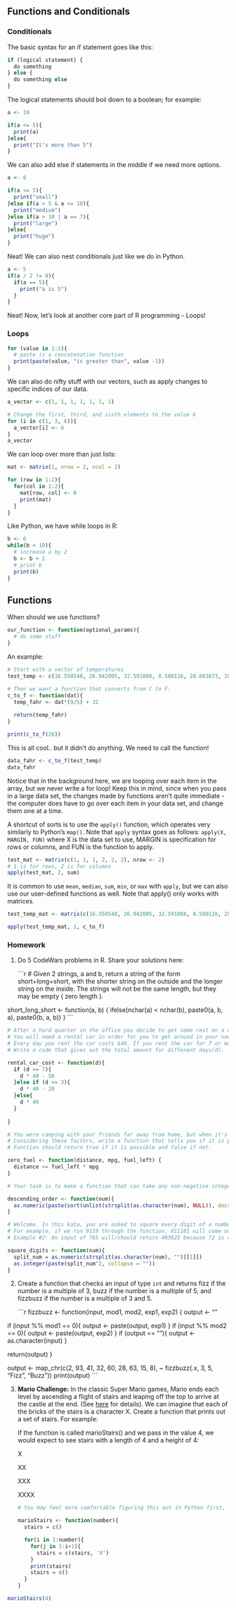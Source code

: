 ## Functions and Conditionals

### Conditionals

The basic syntax for an if statement goes like this:

```r
if (logical statement) {
  do something
} else {
  do something else
}
```

The logical statements should boil down to a boolean; for example:

```r
a <- 10

if(a <= 5){
  print(a)
}else{
  print("It's more than 5")
}
```

We can also add else if statements in the middle if we need more options.

```r
a <- 8

if(a <= 5){
  print("small")
}else if(a > 5 & a <= 10){
  print("medium")
}else if(a > 10 | a == 7){
  print("large")
}else{
  print("huge")
}
```

Neat! We can also nest conditionals just like we do in Python.

```r
a <- 5
if(a / 2 != 0){
  if(a == 5){
    print("a is 5")
  }
}
```

Neat! Now, let's look at another core part of R programming - Loops!

### Loops

```r
for (value in 1:5){
  # paste is a concatenation function
  print(paste(value, "is greater than", value -1))
}
```

We can also do nifty stuff with our vectors, such as apply changes to specific indices of our data.

```r
a_vector <- c(1, 1, 1, 1, 1, 1, 1)

# Change the first, third, and sixth elements to the value 6
for (i in c(1, 3, 6)){
  a_vector[i] <- 6
}
a_vector
```

We can loop over more than just lists:

```r
mat <- matrix(1, nrow = 2, ncol = 2)

for (row in 1:2){
  for(col in 1:2){
    mat[row, col] <- 0
    print(mat)
  }
}
```

Like Python, we have while loops in R:

```r
b <- 0
while(b < 10){
  # increase a by 2
  b <- b + 2
  # print b
  print(b)
}
```

## Functions

When should we use functions?

```r
our_function <- function(optional_params){
  # do some stuff
}
```

An example:

```r
# Start with a vector of temperatures
test_temp <- c(16.550540, 26.942005, 32.591088, 8.580116, 28.003873, 28.542391, 20.976820, 21.173577, 21.048836, 18.769735)

# Then we want a function that converts from C to F:
c_to_f <- function(dat){
  temp_fahr <- dat*(9/5) + 32
  
  return(temp_fahr)
}

print(c_to_f(26))
```

This is all cool.. but it didn't do anything. We need to call the function!

```r
data_fahr <- c_to_f(test_temp)
data_fahr
```

Notice that in the background here, we are looping over each item in the array, but we never write a for loop! Keep this in mind, since when you pass in a large data set, the changes made by functions aren't quite immediate - the computer does have to go over each item in your data set, and change them one at a time.

A shortcut of sorts is to use the `apply()` function, which operates very similarly to Python's `map()`. Note that `apply` syntax goes as follows: `apply(X, MARGIN, FUN)` where X is the data set to use, MARGIN is specification for rows or columns, and FUN is the function to apply.

```r
test_mat <- matrix(c(1, 1, 1, 2, 2, 2), nrow <- 2)
# 1 is for rows, 2 is for columns
apply(test_mat, 2, sum)
```

It is common to use `mean`, `median`, `sum`, `min`, or `max` with `apply`, but we can also use our user-defined functions as well. Note that apply() only works with matrices.

```r
test_temp_mat <- matrix(c(16.550540, 26.942005, 32.591088, 8.580116, 28.003873, 28.542391, 20.976820, 21.173577, 21.048836, 18.769735), nrow = 2)

apply(test_temp_mat, 1, c_to_f)
```

### Homework

1.  Do 5 CodeWars problems in R. Share your solutions here:

    ```r
# Given 2 strings, a and b, return a string of the form short+long+short, with the shorter string on the outside and the longer string on the inside. The strings will not be the same length, but they may be empty ( zero length ).
    
short_long_short <- function(a, b) {
    ifelse(nchar(a) < nchar(b), paste0(a, b, a), paste0(b, a, b))
}
    ```
    
```r
# After a hard quarter in the office you decide to get some rest on a vacation. So you will book a flight for you and your girlfriend and try to leave all the mess behind you.
# You will need a rental car in order for you to get around in your vacation. The manager of the car rental makes you some good offers.
# Every day you rent the car costs $40. If you rent the car for 7 or more days, you get $50 off your total. Alternatively, if you rent the car for 3 or more days, you get $20 off your total.
# Write a code that gives out the total amount for different days(d).

rental_car_cost <- function(d){
  if (d >= 7){
    d * 40 - 50
  }else if (d >= 3){
    d * 40 - 20
  }else{
    d * 40
  }
  
}
```

```r
# You were camping with your friends far away from home, but when it's time to go back, you realize that your fuel is running out and the nearest pump is 50 miles away! You know that on average, your car runs on about 25 miles per gallon. There are 2 gallons left.
# Considering these factors, write a function that tells you if it is possible to get to the pump or not.
# Function should return true if it is possible and false if not.

zero_fuel <- function(distance, mpg, fuel_left) {
  distance <= fuel_left * mpg
}
```

```r
# Your task is to make a function that can take any non-negative integer as an argument and return it with its digits in descending order. Essentially, rearrange the digits to create the highest possible number.

descending_order <- function(num){
  as.numeric(paste(sort(unlist(strsplit(as.character(num), NULL)), decreasing = TRUE), collapse = ""))
}
```

```r
# Welcome. In this kata, you are asked to square every digit of a number and concatenate them.
# For example, if we run 9119 through the function, 811181 will come out, because 92 is 81 and 12 is 1. (81-1-1-81)
# Example #2: An input of 765 will/should return 493625 because 72 is 49, 62 is 36, and 52 is 25. (49-36-25)

square_digits <- function(num){
  split_num = as.numeric(strsplit(as.character(num), "")[[1]])
  as.integer(paste(split_num^2, collapse = ""))
}
```

2.  Create a function that checks an input of type `int` and returns fizz if the number is a multiple of 3, buzz if the number is a multiple of 5, and fizzbuzz if the number is a multiple of 3 and 5.

    ```r
fizzbuzz <- function(input, mod1, mod2, exp1, exp2) {
  output <- ""
  
  if (input %% mod1 == 0){
    output <- paste(output, exp1)
    }
  if (input %% mod2 == 0){
    output <- paste(output, exp2)
    }
  if (output == ""){
    output <- as.character(input)
    }
  
  return(output)
}

output <- map_chr(c(2, 93, 41, 32, 60, 28, 63, 15, 8), ~ fizzbuzz(.x, 3, 5, "Fizz", "Buzz"))
print(output)
    ```

3.  **Mario Challenge:** In the classic Super Mario games, Mario ends each level by ascending a flight of stairs and leaping off the top to arrive at the castle at the end. (See [here](https://youtu.be/-avspZlbOWU?t=55) for details). We can imagine that each of the bricks of the stairs is a character X. Create a function that prints out a set of stairs. For example:

    If the function is called marioStairs() and we pass in the value 4, we would expect to see stairs with a length of 4 and a height of 4:

    X

    XX

    XXX

    XXXX

    ```r
    # You may feel more comfortable figuring this out in Python first, then translating into R later.
    
    marioStairs <- function(number){
      stairs = c()
      
      for(i in 1:number){
        for(j in 1:i+1){
          stairs = c(stairs, 'X')
        }
        print(stairs)
        stairs = c()
      }
    }
    ```

```r
marioStairs(4)
```

